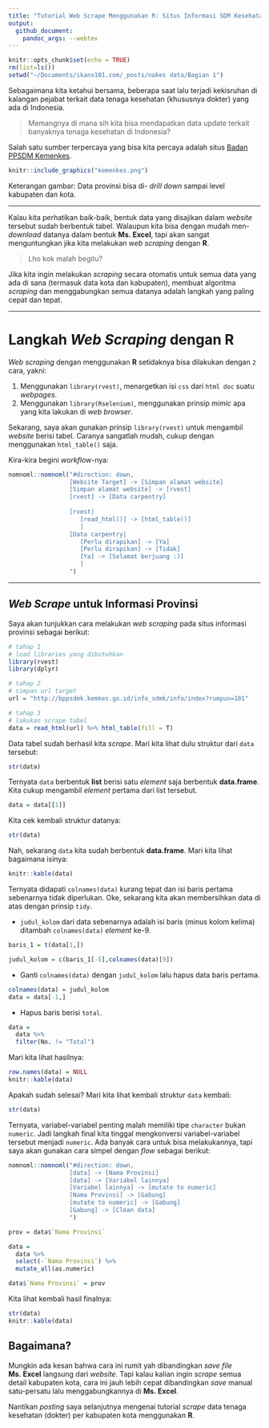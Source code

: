 ```yaml
---
title: "Tutorial Web Scrape Menggunakan R: Situs Informasi SDM Kesehatan Kemenkes (bagian I)"
output: 
  github_document:
    pandoc_args: --webtex
---
```


```r
knitr::opts_chunk$set(echo = TRUE)
rm(list=ls())
setwd("~/Documents/ikanx101.com/_posts/nakes data/Bagian 1")
```

Sebagaimana kita ketahui bersama, beberapa saat lalu terjadi kekisruhan di kalangan pejabat terkait data tenaga kesehatan (khususnya dokter) yang ada di Indonesia. 

> Memangnya di mana sih kita bisa mendapatkan data update terkait banyaknya tenaga kesehatan di Indonesia? 

Salah satu sumber terpercaya yang bisa kita percaya adalah situs [Badan PPSDM Kemenkes](http://bppsdmk.kemkes.go.id/info_sdmk/info/index?rumpun=101).

```r
knitr::include_graphics("kemenkes.png")
```
Keterangan gambar: Data provinsi bisa di- _drill down_ sampai level kabupaten dan kota.

---

Kalau kita perhatikan baik-baik, bentuk data yang disajikan dalam _website_ tersebut sudah berbentuk tabel. Walaupun kita bisa dengan mudah men-_download_ datanya dalam bentuk __Ms. Excel__, tapi akan sangat menguntungkan jika kita melakukan _web scraping_ dengan __R__.

> Lho kok malah begitu?

Jika kita ingin melakukan _scraping_ secara otomatis untuk semua data yang ada di sana (termasuk data kota dan kabupaten), membuat algoritma _scraping_ dan menggabungkan semua datanya adalah langkah yang paling cepat dan tepat.

---

# Langkah _Web Scraping_ dengan __R__

_Web scraping_ dengan menggunakan __R__ setidaknya bisa dilakukan dengan `2` cara, yakni:

1. Menggunakan `library(rvest)`, menargetkan isi `css` dari `html doc` suatu _webpages_. 
1. Menggunakan `library(Rselenium)`, menggunakan prinsip _mimic_ apa yang kita lakukan di _web browser_.

Sekarang, saya akan gunakan prinsip `library(rvest)` untuk mengambil _website_ berisi tabel. Caranya sangatlah mudah, cukup dengan menggunakan `html_table()` saja. 

Kira-kira begini _workflow_-nya:

```r
nomnoml::nomnoml("#direction: down,
                 [Website Target] -> [Simpan alamat website]
                 [Simpan alamat website] -> [rvest]
                 [rvest] -> [Data carpentry]
                 
                 [rvest|
                    [read_html()] -> [html_table()]
                    ]
                 [Data carpentry|
                    [Perlu dirapikan] -> [Ya]
                    [Perlu dirapikan] -> [Tidak]
                    [Ya] -> [Selamat berjuang :)]
                    ]
                 ")
```

---

## _Web Scrape_ untuk Informasi Provinsi

Saya akan tunjukkan cara melakukan _web scraping_ pada situs informasi provinsi sebagai berikut:

```r
# tahap 1
# load libraries yang dibutuhkan
library(rvest)
library(dplyr)

# tahap 2
# simpan url target
url = "http://bppsdmk.kemkes.go.id/info_sdmk/info/index?rumpun=101"

# tahap 3
# lakukan scrape tabel
data = read_html(url) %>% html_table(fill = T)
```

Data tabel sudah berhasil kita _scrape_. Mari kita lihat dulu struktur dari `data` tersebut:

```r
str(data)
```

Ternyata `data` berbentuk __list__ berisi satu _element_ saja berbentuk __data.frame__. Kita cukup mengambil _element_ pertama dari list tersebut.

```r
data = data[[1]]
```

Kita cek kembali struktur datanya:

```r
str(data)
```
Nah, sekarang `data` kita sudah berbentuk __data.frame__. Mari kita lihat bagaimana isinya:

```r
knitr::kable(data)
```

Ternyata didapati `colnames(data)` kurang tepat dan isi baris pertama sebenarnya tidak diperlukan. Oke, sekarang kita akan membersihkan data di atas dengan prinsip `tidy`.

- `judul_kolom` dari data sebenarnya adalah isi baris (minus kolom kelima) ditambah `colnames(data)` _element_ ke-9.

```r
baris_1 = t(data[1,])

judul_kolom = c(baris_1[-5],colnames(data)[9])
```

- Ganti `colnames(data)` dengan `judul_kolom` lalu hapus data baris pertama.

```r
colnames(data) = judul_kolom
data = data[-1,]
```

- Hapus baris berisi `total`.

```r
data = 
  data %>% 
  filter(No. != "Total")
```

Mari kita lihat hasilnya:

```r
row.names(data) = NULL
knitr::kable(data)
```

Apakah sudah selesai? Mari kita lihat kembali struktur `data` kembali:

```r
str(data)
```

Ternyata, variabel-variabel penting malah memiliki tipe `character` bukan `numeric`. Jadi langkah final kita tinggal mengkonversi variabel-variabel tersebut menjadi `numeric`. Ada banyak cara untuk bisa melakukannya, tapi saya akan gunakan cara simpel dengan _flow_ sebagai berikut:

```r
nomnoml::nomnoml("#direction: down,
                 [data] -> [Nama Provinsi]
                 [data] -> [Variabel lainnya]
                 [Variabel lainnya] -> [mutate to numeric]
                 [Nama Provinsi] -> [Gabung]
                 [mutate to numeric] -> [Gabung]
                 [Gabung] -> [Clean data]
                 ")
```

```r
prov = data$`Nama Provinsi`

data = 
  data %>% 
  select(-`Nama Provinsi`) %>% 
  mutate_all(as.numeric)

data$`Nama Provinsi` = prov
```

Kita lihat kembali hasil finalnya:

```r
str(data)
knitr::kable(data)
```

## Bagaimana? 

Mungkin ada kesan bahwa cara ini rumit yah dibandingkan _save file_ __Ms. Excel__ langsung dari _website_. Tapi kalau kalian ingin _scrape_ semua detail kabupaten kota, cara ini jauh lebih cepat dibandingkan _save_ manual satu-persatu lalu menggabungkannya di __Ms. Excel__.

Nantikan _posting_ saya selanjutnya mengenai tutorial _scrape_ data tenaga kesehatan (dokter) per kabupaten kota menggunakan __R__.